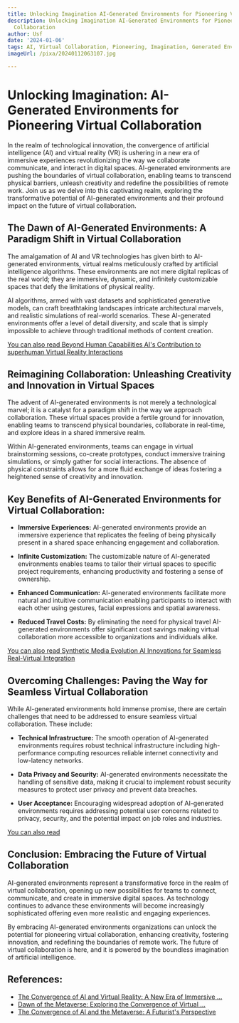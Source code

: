 ```yaml
---
title: Unlocking Imagination AI-Generated Environments for Pioneering Virtual Collaboration
description: Unlocking Imagination AI-Generated Environments for Pioneering Virtual
  Collaboration
author: Usf
date: '2024-01-06'
tags: AI, Virtual Collaboration, Pioneering, Imagination, Generated Environments
imageUrl: /pixa/20240112063107.jpg

---
```

#  Unlocking Imagination: AI-Generated Environments for Pioneering Virtual Collaboration

In the  realm of technological innovation, the convergence  of artificial intelligence (AI)  and virtual reality (VR) is ushering in a new era of immersive  experiences revolutionizing the way we collaborate communicate,  and interact in  digital spaces. AI-generated environments are pushing the boundaries of virtual collaboration, enabling teams to  transcend  physical barriers, unleash  creativity and redefine the possibilities of remote  work. Join us as we delve into this captivating  realm, exploring the transformative potential of AI-generated environments and their  profound impact on the future of virtual  collaboration.

## The  Dawn of AI-Generated Environments: A Paradigm Shift  in Virtual Collaboration

The amalgamation of AI and VR technologies has given birth to  AI-generated environments, virtual realms meticulously  crafted by artificial intelligence algorithms. These environments are not mere digital replicas of the  real world; they are immersive, dynamic, and  infinitely customizable spaces that defy the limitations of physical  reality.

AI algorithms, armed with vast datasets and  sophisticated generative models, can craft breathtaking landscapes intricate architectural marvels, and realistic simulations  of real-world scenarios. These  AI-generated environments offer  a level of detail diversity, and scale that is  simply  impossible to achieve through traditional methods of content creation.

[You can also read Beyond Human Capabilities AI's Contribution to superhuman  Virtual  Reality Interactions](Beyond%20Human%20Capabilities%20AI%27s%20Contribution%20to%20superhuman%20Virtual%20Reality%20Interactions)


## Reimagining Collaboration: Unleashing Creativity and Innovation in Virtual Spaces

The advent of AI-generated environments is not merely a  technological marvel; it is a catalyst for a paradigm shift in  the way we approach collaboration. These virtual spaces provide a fertile  ground for innovation, enabling teams to transcend physical boundaries, collaborate in  real-time, and  explore ideas in a shared immersive realm.

Within AI-generated environments, teams can engage in virtual brainstorming sessions, co-create prototypes, conduct  immersive training simulations,  or simply gather for social interactions. The absence of physical constraints allows for a more fluid  exchange of ideas fostering a heightened sense of creativity and innovation.

## Key Benefits of AI-Generated Environments for Virtual Collaboration:

- **Immersive Experiences:** AI-generated environments provide an immersive experience that replicates the feeling of  being physically present in a shared space enhancing engagement and collaboration.

- **Infinite Customization:** The  customizable nature of AI-generated environments enables teams to tailor their virtual spaces to specific project requirements, enhancing productivity and fostering  a sense  of ownership.

- **Enhanced Communication:** AI-generated environments facilitate more natural  and intuitive communication enabling participants to interact with each other using gestures, facial expressions and spatial awareness.

- **Reduced  Travel Costs:** By  eliminating the need for physical travel AI-generated environments offer significant cost savings making virtual collaboration more accessible to organizations and  individuals alike.

[You can also read Synthetic Media Evolution AI Innovations for  Seamless Real-Virtual Integration](Synthetic%20Media%20Evolution%20AI%20Innovations%20for%20Seamless%20Real-Virtual%20Integration)


## Overcoming Challenges: Paving the Way for Seamless Virtual Collaboration

While AI-generated environments hold immense promise, there are certain challenges that need to be addressed to ensure seamless virtual collaboration. These include:

- **Technical Infrastructure:** The  smooth operation of AI-generated environments requires robust technical infrastructure including high-performance computing resources reliable internet connectivity and low-latency networks.

- **Data Privacy and Security:** AI-generated environments necessitate the handling of sensitive  data, making it crucial to implement robust security measures to protect user privacy and prevent data breaches.

- **User  Acceptance:** Encouraging widespread adoption of AI-generated  environments requires addressing potential user concerns  related to privacy, security, and the potential impact on job roles and industries.

[You can  also read ]()


## Conclusion:  Embracing the Future of Virtual  Collaboration

AI-generated environments represent a  transformative force in the realm  of virtual  collaboration, opening up new possibilities for teams to connect, communicate, and create in immersive  digital spaces. As technology continues to advance these environments will become increasingly  sophisticated offering even more realistic and engaging experiences.

By embracing AI-generated environments organizations can unlock the potential for pioneering  virtual collaboration, enhancing creativity, fostering innovation, and redefining the boundaries of remote work. The future of virtual collaboration is here, and it  is powered  by the  boundless imagination of artificial intelligence.

## References:
- [The Convergence of AI and Virtual Reality: A New Era of Immersive ...](https://medium.com/aimonks/the-convergence-of-ai-and-virtual-reality-a-new-era-of-immersive-experience-89f7967a5f1f)
- [Dawn of the Metaverse: Exploring the Convergence of Virtual ...](https://www.linkedin.com/pulse/dawn-metaverse-exploring-convergence-virtual-worlds-real-alok-nayak-khnkf)
- [The Convergence of AI and the Metaverse: A Futurist's Perspective](https://www.thedigitalspeaker.com/convergence-ai-metaverse-futurists-perspective/)
